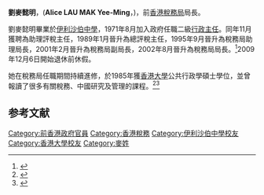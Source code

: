 '''劉麥懿明'''{{SBSHK}}{{JP}}，('''Alice LAU MAK Yee-Ming'''，{{bd|1949年|12月6日||}})，前[[香港|香港]][[稅務局|稅務局]]局長。

劉麥懿明畢業於[[伊利沙伯中學|伊利沙伯中學]]，1971年8月加入政府任職二級[[行政主任|行政主任]]。同年11月獲聘為助理評稅主任，1989年1月晉升為總評稅主任，1995年9月晉升為稅務局助理局長，2001年2月晉升為稅務局副局長，2002年8月晉升為稅務局局長。<ref>{{Cite web |url=http://www.info.gov.hk/gia/general/200911/27/P200911270138.htm |title=任命稅務局局長 |accessdate=2015-07-23 |archive-date=2015-07-23 |archive-url=https://web.archive.org/web/20150723171614/http://www.info.gov.hk/gia/general/200911/27/P200911270138.htm |dead-url=no }}</ref>2009年12月6日開始退休前休假。

她在稅務局任職期間持續進修，於1985年獲[[香港大學|香港大學]]公共行政學碩士學位，並曾報讀了很多有關稅務、中國研究及管理的課程。<ref>{{Cite web |url=http://www.ird.gov.hk/chi/ppr/03_04/tc/ch01/main.htm |title=香港稅務局局長 官方網 |accessdate=2007-10-22 |archive-date=2007-11-02 |archive-url=https://web.archive.org/web/20071102223030/http://www.ird.gov.hk/chi/ppr/03_04/tc/ch01/main.htm |dead-url=no }}</ref><ref>{{Cite web |url=http://www.eoc.org.hk/eoc/otherproject/chi/color/youthcorner/programmes/careerchallenge2004/bio/alice.htm |title=劉麥懿明簡介 |accessdate=2007-10-22 |archive-date=2013-12-19 |archive-url=https://web.archive.org/web/20131219152730/http://www.eoc.org.hk/eoc/otherproject/chi/color/youthcorner/programmes/careerchallenge2004/bio/alice.htm |dead-url=no }}</ref>

==参考文献==
{{Reflist}}

[[Category:前香港政府官員|Category:前香港政府官員]]
[[Category:香港稅務|Category:香港稅務]]
[[Category:伊利沙伯中學校友|Category:伊利沙伯中學校友]]
[[Category:香港大學校友|Category:香港大學校友]]
[[Category:麥姓|Category:麥姓]]

{{HK-govpoli-stub}}